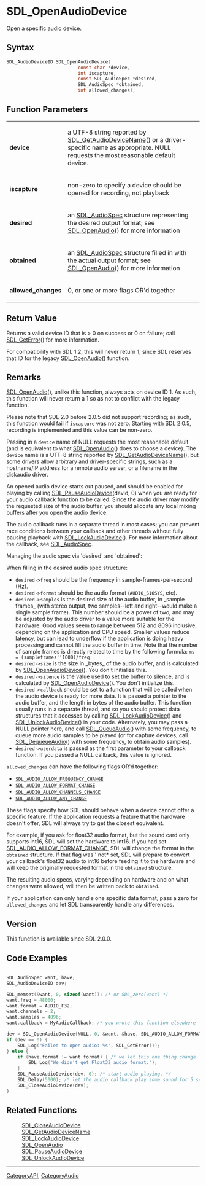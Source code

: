 = SDL_OpenAudioDevice =

Open a specific audio device.

== Syntax ==

<syntaxhighlight lang='c'>
SDL_AudioDeviceID SDL_OpenAudioDevice(
                          const char *device,
                          int iscapture,
                          const SDL_AudioSpec *desired,
                          SDL_AudioSpec *obtained,
                          int allowed_changes);
</syntaxhighlight>

== Function Parameters ==

{|
|'''device'''
|a UTF-8 string reported by [[SDL_GetAudioDeviceName]]() or a driver-specific name as appropriate. NULL requests the most reasonable default device.
|-
|'''iscapture'''
|non-zero to specify a device should be opened for recording, not playback
|-
|'''desired'''
|an [[SDL_AudioSpec]] structure representing the desired output format; see [[SDL_OpenAudio]]() for more information
|-
|'''obtained'''
|an [[SDL_AudioSpec]] structure filled in with the actual output format; see [[SDL_OpenAudio]]() for more information
|-
|'''allowed_changes'''
|0, or one or more flags OR'd together
|}

== Return Value ==

Returns a valid device ID that is > 0 on success or 0 on failure; call
[[SDL_GetError]]() for more information.

For compatibility with SDL 1.2, this will never return 1, since SDL
reserves that ID for the legacy [[SDL_OpenAudio]]() function.

== Remarks ==

[[SDL_OpenAudio]](), unlike this function, always acts on device ID 1. As
such, this function will never return a 1 so as not to conflict with the
legacy function.

Please note that SDL 2.0 before 2.0.5 did not support recording; as such,
this function would fail if <code>iscapture</code> was not zero. Starting
with SDL 2.0.5, recording is implemented and this value can be non-zero.

Passing in a <code>device</code> name of NULL requests the most reasonable
default (and is equivalent to what [[SDL_OpenAudio]]() does to choose a
device). The <code>device</code> name is a UTF-8 string reported by
[[SDL_GetAudioDeviceName]](), but some drivers allow arbitrary and
driver-specific strings, such as a hostname/IP address for a remote audio
server, or a filename in the diskaudio driver.

An opened audio device starts out paused, and should be enabled for playing
by calling [[SDL_PauseAudioDevice]](devid, 0) when you are ready for your
audio callback function to be called. Since the audio driver may modify the
requested size of the audio buffer, you should allocate any local mixing
buffers after you open the audio device.

The audio callback runs in a separate thread in most cases; you can prevent
race conditions between your callback and other threads without fully
pausing playback with [[SDL_LockAudioDevice]](). For more information about
the callback, see [[SDL_AudioSpec]].


Managing the audio spec via 'desired' and 'obtained':

When filling in the desired audio spec structure:

* <code>desired->freq</code> should be the frequency in sample-frames-per-second (Hz).
* <code>desired->format</code> should be the audio format (<code>AUDIO_S16SYS</code>, etc).
* <code>desired->samples</code> is the desired size of the audio buffer, in _sample frames_ (with stereo output, two samples--left and right--would make a single sample frame). This number should be a power of two, and may be adjusted by the audio driver to a value more suitable for the hardware. Good values seem to range between 512 and 8096 inclusive, depending on the application and CPU speed. Smaller values reduce latency, but can lead to underflow if the application is doing heavy processing and cannot fill the audio buffer in time. Note that the number of sample frames is directly related to time by the following formula: <code>ms = (sampleframes''1000)/freq</code>
* <code>desired->size</code> is the size in _bytes_ of the audio buffer, and is calculated by [[SDL_OpenAudioDevice]](). You don't initialize this.
* <code>desired->silence</code> is the value used to set the buffer to silence, and is calculated by [[SDL_OpenAudioDevice]](). You don't initialize this.
* <code>desired->callback</code> should be set to a function that will be called when the audio device is ready for more data. It is passed a pointer to the audio buffer, and the length in bytes of the audio buffer. This function usually runs in a separate thread, and so you should protect data structures that it accesses by calling [[SDL_LockAudioDevice]]() and [[SDL_UnlockAudioDevice]]() in your code. Alternately, you may pass a NULL pointer here, and call [[SDL_QueueAudio]]() with some frequency, to queue more audio samples to be played (or for capture devices, call [[SDL_DequeueAudio]]() with some frequency, to obtain audio samples).
* <code>desired->userdata</code> is passed as the first parameter to your callback function. If you passed a NULL callback, this value is ignored.

<code>allowed_changes</code> can have the following flags OR'd together:

* <code>[[SDL_AUDIO_ALLOW_FREQUENCY_CHANGE]]</code>
* <code>[[SDL_AUDIO_ALLOW_FORMAT_CHANGE]]</code>
* <code>[[SDL_AUDIO_ALLOW_CHANNELS_CHANGE]]</code>
* <code>[[SDL_AUDIO_ALLOW_ANY_CHANGE]]</code>

These flags specify how SDL should behave when a device cannot offer a
specific feature. If the application requests a feature that the hardware
doesn't offer, SDL will always try to get the closest equivalent.

For example, if you ask for float32 audio format, but the sound card only
supports int16, SDL will set the hardware to int16. If you had set
[[SDL_AUDIO_ALLOW_FORMAT_CHANGE]], SDL will change the format in the
<code>obtained</code> structure. If that flag was ''not* set, SDL will
prepare to convert your callback's float32 audio to int16 before feeding it
to the hardware and will keep the originally requested format in the
<code>obtained</code> structure.

The resulting audio specs, varying depending on hardware and on what
changes were allowed, will then be written back to <code>obtained</code>.

If your application can only handle one specific data format, pass a zero
for <code>allowed_changes</code> and let SDL transparently handle any
differences.

== Version ==

This function is available since SDL 2.0.0.

== Code Examples ==

<syntaxhighlight lang='c'>

SDL_AudioSpec want, have;
SDL_AudioDeviceID dev;

SDL_memset(&want, 0, sizeof(want)); /* or SDL_zero(want) */
want.freq = 48000;
want.format = AUDIO_F32;
want.channels = 2;
want.samples = 4096;
want.callback = MyAudioCallback; /* you wrote this function elsewhere -- see SDL_AudioSpec for details */

dev = SDL_OpenAudioDevice(NULL, 0, &want, &have, SDL_AUDIO_ALLOW_FORMAT_CHANGE);
if (dev == 0) {
    SDL_Log("Failed to open audio: %s", SDL_GetError());
} else {
    if (have.format != want.format) { /* we let this one thing change. */
        SDL_Log("We didn't get Float32 audio format.");
    }
    SDL_PauseAudioDevice(dev, 0); /* start audio playing. */
    SDL_Delay(5000); /* let the audio callback play some sound for 5 seconds. */
    SDL_CloseAudioDevice(dev);
}
</syntaxhighlight>

== Related Functions ==

:[[SDL_CloseAudioDevice]]
:[[SDL_GetAudioDeviceName]]
:[[SDL_LockAudioDevice]]
:[[SDL_OpenAudio]]
:[[SDL_PauseAudioDevice]]
:[[SDL_UnlockAudioDevice]]

----
[[CategoryAPI]], [[CategoryAudio]]


